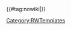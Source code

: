 <noinclude>[[Category:RWTemplates]]{{Documentation}}</noinclude>
<includeonly><div class="rw-collapse" style="width:{{{width|809px}}};">
<div class="bg-primary rw-collapse-head" type="button" data-toggle="collapse" data-target="#rw-collapse-echarts-{{{id|1}}}">{{{title|&nbsp;}}}</div>
<div class="collapse in" id="rw-collapse-echarts-{{{id|1}}}">
<div class="echarts-outter" style="height:{{{height|500px}}};">
<div class="echarts">{{#tag:nowiki|{{{option|}}}}}</div>
<div class="echarts-loading"><i class="fa fa-circle-o-notch fa-spin fa-5x fa-fw"></i></div>
</div>
</div>
</div></includeonly>